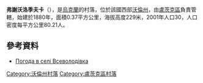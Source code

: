 {{Onesource|time=2020-03-06T11:13:28+00:00}}
{{coord|50|44|36|N|25|10|31|E|scale:30000|display=title}}

'''弗謝沃洛季夫卡'''（{{lang-uk|Всеволодівка}}），是[[烏克蘭|烏克蘭]]的村落，位於該國西部[[沃倫州|沃倫州]]，由[[盧茨克區|盧茨克區]]負責管轄，始建於1880年，面積0.37平方公里，海拔高度229米，2001年人口30，人口密度每平方公里80.21人。

==參考資料==
* [http://weather.in.ua/ua/volynskaja/4702 Погода в селі Всеволодівка] {{Wayback|url=http://weather.in.ua/ua/volynskaja/4702 |date=20111219115257 }}

[[Category:沃倫州村落|Category:沃倫州村落]]
[[Category:盧茨克區村落|Category:盧茨克區村落]]


{{Volyn-geo-stub}}